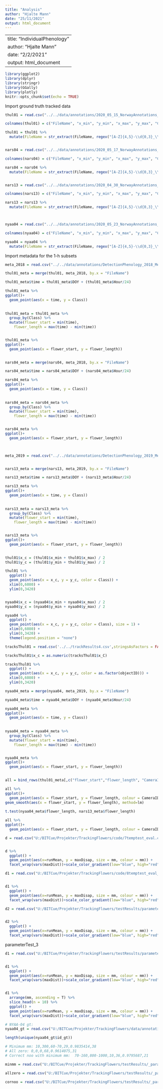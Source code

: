 ```yaml
---
title: "Analysis"
author: "Hjalte Mann"
date: "25/11/2021"
output: html_document
---
```

---
title: "IndividualPhenology"
author: "Hjalte Mann"
date: "2/2/2021"
output: html_document
---


```r
library(ggplot2)
library(dplyr)
library(stringr)
library(GGally)
library(plotly)
knitr::opts_chunk$set(echo = TRUE)
```


Import ground truth tracked data

```r
thul01 = read.csv("../../data/annotations/2020_05_15_NorwayAnnotations_THUL-01_IndividualAnnotations_FRCNN.csv", header = F)

colnames(thul01) = c("FileName", "x_min", "y_min", "x_max", "y_max", "Class")

thul01 = thul01 %>%
  mutate(FileName = str_extract(FileName, regex("[A-Z]{4,5}-\\d{0,3}_\\d{6}.JPG")))


nars04 = read.csv("../../data/annotations/2020_05_17_NorwayAnnotations_NARS-04_IndividualAnnotations_FRCNN.csv", header = F)

colnames(nars04) = c("FileName", "x_min", "y_min", "x_max", "y_max", "Class")

nars04 = nars04 %>%
  mutate(FileName = str_extract(FileName, regex("[A-Z]{4,5}-\\d{0,3}_\\d{6}.JPG")))


nars13 = read.csv("../../data/annotations/2020_04_30_NorwayAnnotations_NARS-13_IndividualAnnotations_FRCNN.csv", header = F)

colnames(nars13) = c("FileName", "x_min", "y_min", "x_max", "y_max", "Class")

nars13 = nars13 %>%
  mutate(FileName = str_extract(FileName, regex("[A-Z]{4,5}-\\d{0,3}_\\d{6}.JPG")))



nyaa04 = read.csv("../../data/annotations/2020_05_23_NorwayAnnotations_Nyaa-04_IndividualAnnotations_FRCNN.csv", header = F)

colnames(nyaa04) = c("FileName", "x_min", "y_min", "x_max", "y_max", "Class")

nyaa04 = nyaa04 %>%
  mutate(FileName = str_extract(FileName, regex("[A-Z]{4,5}-\\d{0,3}_\\d{6}.JPG")))

```

Import metadata for the 1-h subsets

```r

meta_2018 = read.csv("../../data/annotations/DetectionPhenology_2018_Meta_Clean_Prepped.csv")

thul01_meta = merge(thul01, meta_2018, by.x = "FileName")

thul01_meta$time = thul01_meta$DOY + (thul01_meta$Hour/24)

thul01_meta %>% 
ggplot()+
  geom_point(aes(x = time, y = Class))
  
  
thul01_meta = thul01_meta %>%
  group_by(Class) %>% 
  mutate(flower_start = min(time),
    flower_length = max(time) - min(time))


thul01_meta %>% 
ggplot()+
  geom_point(aes(x = flower_start, y = flower_length))
  

nars04_meta = merge(nars04, meta_2018, by.x = "FileName")

nars04_meta$time = nars04_meta$DOY + (nars04_meta$Hour/24)

nars04_meta %>% 
ggplot()+
  geom_point(aes(x = time, y = Class))
  
  
nars04_meta = nars04_meta %>%
  group_by(Class) %>% 
  mutate(flower_start = min(time),
    flower_length = max(time) - min(time))


nars04_meta %>% 
ggplot()+
  geom_point(aes(x = flower_start, y = flower_length))
  


meta_2019 = read.csv("../../data/annotations/DetectionPhenology_2019_Meta_Clean_Prepped.csv")


nars13_meta = merge(nars13, meta_2019, by.x = "FileName")

nars13_meta$time = nars13_meta$DOY + (nars13_meta$Hour/24)

nars13_meta %>% 
ggplot()+
  geom_point(aes(x = time, y = Class))
  
  
nars13_meta = nars13_meta %>%
  group_by(Class) %>% 
  mutate(flower_start = min(time),
    flower_length = max(time) - min(time))


nars13_meta %>% 
ggplot()+
  geom_point(aes(x = flower_start, y = flower_length))
  

```


```r
thul01$x_c = (thul01$x_min + thul01$x_max) / 2
thul01$y_c = (thul01$y_min + thul01$y_max) / 2

thul01 %>% 
  ggplot() +
  geom_point(aes(x = x_c, y = y_c, color = Class)) + 
  xlim(0,6080) +
  ylim(0,3420)


nyaa04$x_c = (nyaa04$x_min + nyaa04$x_max) / 2
nyaa04$y_c = (nyaa04$y_min + nyaa04$y_max) / 2

nyaa04 %>% 
  ggplot() +
  geom_point(aes(x = x_c, y = y_c, color = Class), size = 1) + 
  xlim(0,6080) +
  ylim(0,3420) + 
  theme(legend.position = "none")


```


```r
tracksThul01 = read.csv('../../trackResults4.csv',stringsAsFactors = FALSE)

tracksThul01$x_c = as.numeric(tracksThul01$x_C)

tracksThul01 %>% 
  ggplot() +
  geom_point(aes(x = x_c, y = y_c, color = as.factor(objectID))) + 
  xlim(0,6080) +
  ylim(0,3420)
```


```r

nyaa04_meta = merge(nyaa04, meta_2019, by.x = "FileName")

nyaa04_meta$time = nyaa04_meta$DOY + (nyaa04_meta$Hour/24)

nyaa04_meta %>% 
ggplot()+
  geom_point(aes(x = time, y = Class))
  
  
nyaa04_meta = nyaa04_meta %>%
  group_by(Class) %>% 
  mutate(flower_start = min(time),
    flower_length = max(time) - min(time))


nyaa04_meta %>% 
ggplot()+
  geom_point(aes(x = flower_start, y = flower_length))
  

```

```r

all = bind_rows(thul01_meta[,c("flower_start","flower_length", "CameraID")], nars04_meta[,c("flower_start","flower_length", "CameraID")], nars13_meta[,c("flower_start","flower_length", "CameraID")], nyaa04_meta[,c("flower_start","flower_length", "CameraID")])

all %>% 
ggplot()+
  geom_point(aes(x = flower_start, y = flower_length, colour = CameraID)) +
geom_smooth(aes(x = flower_start, y = flower_length), method=lm)
 
t.test(nyaa04_meta$flower_length, nars13_meta$flower_length)

```

```r
all %>% 
ggplot()+
  geom_point(aes(x = flower_start, y = flower_length, colour = CameraID))
```


```r
d = read.csv("U:/BITCue/Projekter/TrackingFlowers/code/7temptest_eval.csv")


d %>% 
  ggplot() +
  geom_point(aes(x=runMean, y = maxDisap, size = mm, colour = mm)) + 
  facet_wrap(vars(maxDist))+scale_color_gradient(low="blue", high="red")
```


```r
d1 = read.csv("U:/BITCue/Projekter/TrackingFlowers/code/8temptest_eval_THUL01.csv")


d1 %>% 
  ggplot() +
  geom_point(aes(x=runMean, y = maxDisap, size = mm, colour = mm)) + 
  facet_wrap(vars(maxDist))+scale_color_gradient(low="blue", high="red")

```


```r
d2 = read.csv("U:/BITCue/Projekter/TrackingFlowers/testResults/parameterTest_2_NYAA-04_Evaluate.csv")


d2 %>% 
  ggplot() +
  geom_point(aes(x=runMean, y = maxDisap, size = mm, colour = mm)) + 
  facet_wrap(vars(maxDist))+scale_color_gradient(low="blue", high="red")

```


parameterTest_3
```r
d1 = read.csv("U:/BITCue/Projekter/TrackingFlowers/testResults/parameterTest_3_NYAA-04_Evaluate.csv")


d1 %>% 
  ggplot() +
  geom_point(aes(x=runMean, y = maxDisap, size = mm, colour = mm)) + 
  facet_wrap(vars(maxDist))+scale_color_gradient(low="blue", high="red")


d1 %>% 
  arrange(mm, ascending = T) %>% 
  slice_head(n = 10) %>% 
  ggplot() +
  geom_point(aes(x=runMean, y = maxDisap, size = mm, colour = mm)) + 
  facet_wrap(vars(maxDist))+scale_color_gradient(low="blue", high="red")


```
```r
# NYAA-04 gt:
nyaa04_gt = read.csv("U:/BITCue/Projekter/TrackingFlowers/data/annotations/2021_12_13_NorwayAnnotations_NYAA-04_IndividualAnnotations_FRCNN_Metrics.csv")

length(unique(nyaa04_gt$id_gt))

```
```r
# Minimum mm: 10,300,60-70,29,0.9835414,38
# All zero: 0,0,0,68,0.9614075,31
# Correct noo with minimum mm:  70-160,800-1000,10,36,0.9795687,21

minmm = read.csv("U:/BITCue/Projekter/TrackingFlowers/testResults/_parameterTest_NYAA-04_3/parameterTest_NYAA-04_maxDisap_10_runMean_60_maxDist_300.csv")

allzero = read.csv("U:/BITCue/Projekter/TrackingFlowers/testResults/_parameterTest_NYAA-04_3/parameterTest_NYAA-04_maxDisap_0_runMean_0_maxDist_0.csv")

cornoo = read.csv("U:/BITCue/Projekter/TrackingFlowers/testResults/_parameterTest_NYAA-04_3/parameterTest_NYAA-04_maxDisap_70_runMean_10_maxDist_800.csv")

```

